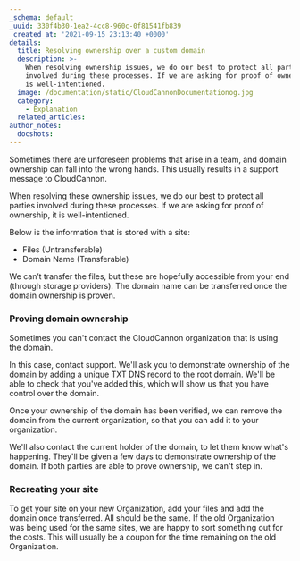 ```yaml
---
_schema: default
_uuid: 330f4b30-1ea2-4cc8-960c-0f81541fb839
_created_at: '2021-09-15 23:13:40 +0000'
details:
  title: Resolving ownership over a custom domain
  description: >-
    When resolving ownership issues, we do our best to protect all parties
    involved during these processes. If we are asking for proof of ownership, it
    is well-intentioned.
  image: /documentation/static/CloudCannonDocumentationog.jpg
  category:
    - Explanation
  related_articles:
author_notes:
  docshots:
---
```

Sometimes there are unforeseen problems that arise in a team, and domain ownership can fall into the wrong hands. This usually results in a support message to CloudCannon.

When resolving these ownership issues, we do our best to protect all parties involved during these processes. If we are asking for proof of ownership, it is well-intentioned.

Below is the information that is stored with a site:

* Files (Untransferable)
* Domain Name (Transferable)

We can’t transfer the files, but these are hopefully accessible from your end (through storage providers). The domain name can be transferred once the domain ownership is proven.

### Proving domain ownership

Sometimes you can't contact the CloudCannon organization that is using the domain.

In this case, contact support. We'll ask you to demonstrate ownership of the domain by adding a unique TXT DNS record to the root domain. We'll be able to check that you've added this, which will show us that you have control over the domain.

Once your ownership of the domain has been verified, we can remove the domain from the current organization, so that you can add it to your organization.

We'll also contact the current holder of the domain, to let them know what's happening. They'll be given a few days to demonstrate ownership of the domain. If both parties are able to prove ownership, we can't step in.

### Recreating your site

To get your site on your new Organization, add your files and add the domain once transferred. All should be the same. If the old Organization was being used for the same sites, we are happy to sort something out for the costs. This will usually be a coupon for the time remaining on the old Organization.